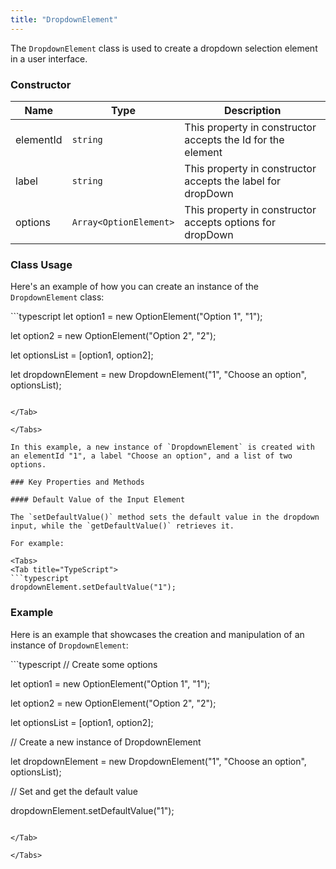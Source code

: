 ```yaml
---
title: "DropdownElement"
---
```


The `DropdownElement` class is used to create a dropdown selection element in a user interface.

### Constructor

| Name      | Type                   | Description                                                 |
| --------- | ---------------------- | ----------------------------------------------------------- |
| elementId | `string`               | This property in constructor accepts the Id for the element |
| label     | `string`               | This property in constructor accepts the label for dropDown |
| options   | `Array<OptionElement>` | This property in constructor accepts options for dropDown   |

### Class Usage

Here's an example of how you can create an instance of the `DropdownElement` class:

<Tabs>
<Tab title="TypeScript">
```typescript
let option1 = new OptionElement("Option 1", "1");

let option2 = new OptionElement("Option 2", "2");

let optionsList = [option1, option2];

let dropdownElement = new DropdownElement("1", "Choose an option", optionsList);
```

</Tab>

</Tabs>

In this example, a new instance of `DropdownElement` is created with an elementId "1", a label "Choose an option", and a list of two options.

### Key Properties and Methods

#### Default Value of the Input Element

The `setDefaultValue()` method sets the default value in the dropdown input, while the `getDefaultValue()` retrieves it.

For example:

<Tabs>
<Tab title="TypeScript">
```typescript
dropdownElement.setDefaultValue("1");
```

</Tab>

</Tabs>

### Example

Here is an example that showcases the creation and manipulation of an instance of `DropdownElement`:

<Tabs>
<Tab title="TypeScript">
```typescript
// Create some options

let option1 = new OptionElement("Option 1", "1");

let option2 = new OptionElement("Option 2", "2");

let optionsList = [option1, option2];

// Create a new instance of DropdownElement

let dropdownElement = new DropdownElement("1", "Choose an option", optionsList);

// Set and get the default value

dropdownElement.setDefaultValue("1");
```

</Tab>

</Tabs>
